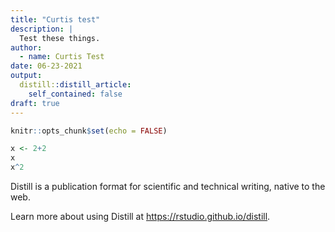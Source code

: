 ```yaml
---
title: "Curtis test"
description: |
  Test these things.
author:
  - name: Curtis Test
date: 06-23-2021
output:
  distill::distill_article:
    self_contained: false
draft: true
---
```



```r
knitr::opts_chunk$set(echo = FALSE)
```

```r
x <- 2+2
x
x^2
```

Distill is a publication format for scientific and technical writing, native to the web.

Learn more about using Distill at <https://rstudio.github.io/distill>.


